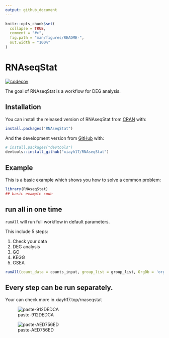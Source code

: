 ```yaml
---
output: github_document
---
```


<!-- README.md is generated from README.Rmd. Please edit that file -->

```r
knitr::opts_chunk$set(
  collapse = TRUE,
  comment = "#>",
  fig.path = "man/figures/README-",
  out.width = "100%"
)
```

# RNAseqStat

<!-- badges: start -->

[![codecov](https://codecov.io/gh/xiayh17/RNAseqStat/branch/master/graph/badge.svg?token=6rlirZDUVo)](https://codecov.io/gh/xiayh17/RNAseqStat)

<!-- badges: end -->

The goal of RNAseqStat is a workflow for DEG analysis.

## Installation

You can install the released version of RNAseqStat from [CRAN](https://CRAN.R-project.org) with:

``` r
install.packages("RNAseqStat")
```

And the development version from [GitHub](https://github.com/) with:

``` r
# install.packages("devtools")
devtools::install_github("xiayh17/RNAseqStat")
```

## Example

This is a basic example which shows you how to solve a common problem:

```r
library(RNAseqStat)
## basic example code
```

## run all in one time

`runAll` will run full workflow in default parameters.

This include 5 steps:

1.  Check your data
2.  DEG analysis
3.  GO
4.  KEGG
5.  GSEA

``` r
runAll(count_data = counts_input, group_list = group_list, OrgDb = 'org.Hs.eg.db', dir = results_dir)
```

## Every step can be run separately.

Your can check more in xiayh17.top/rnaseqstat

![paste-912DEDCA](https://cdn.jsdelivr.net/gh/xiayh17/Figs@main/uPic/paste-912DEDCA.png)

![paste-AED756ED](https://cdn.jsdelivr.net/gh/xiayh17/Figs@main/uPic/paste-AED756ED.png)
